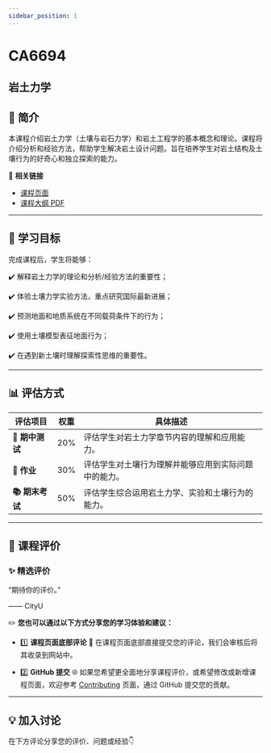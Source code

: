 ```yaml
---
sidebar_position: 1
---
```


# CA6694
## 岩土力学

## **📘 简介**
本课程介绍岩土力学（土壤与岩石力学）和岩土工程学的基本概念和理论。课程将介绍分析和经验方法，帮助学生解决岩土设计问题。旨在培养学生对岩土结构及土壤行为的好奇心和独立探索的能力。

🔗 **相关链接**
- [课程页面](https://www.cityu.edu.hk/catalogue/pg/202425/course/CA6694.htm)
- [课程大纲 PDF](https://www.cityu.edu.hk/catalogue/pg/202425/course/CA6694.pdf)

---

## **🎯 学习目标**

完成课程后，学生将能够：

✔️ 解释岩土力学的理论和分析/经验方法的重要性；

✔️ 体验土壤力学实验方法，重点研究国际最新进展；

✔️ 预测地面和地质系统在不同载荷条件下的行为；

✔️ 使用土壤模型表征地面行为；

✔️ 在遇到新土壤时理解探索性思维的重要性。

---

## **📊 评估方式**

| **评估项目**          | **权重** | **具体描述**                                                                                       |
|----------------------|---------|---------------------------------------------------------------------------------------------------|
| **📝 期中测试**       | 20%     | 评估学生对岩土力学章节内容的理解和应用能力。                                                       |
| **📝 作业**           | 30%     | 评估学生对土壤行为理解并能够应用到实际问题中的能力。                                               |
| **📚 期末考试**       | 50%     | 评估学生综合运用岩土力学、实验和土壤行为的能力。                                                   |

---

## **💬 课程评价**

### ✨ **精选评价**
<div className={commentStyles.commentBox}>
    <p className={commentStyles.commentText}>
        “期待你的评价。”
    </p>
    <p className={commentStyles.commentAuthor}>—— CityU</p>
</div>

✏️ **您也可以通过以下方式分享您的学习体验和建议：**

- 1️⃣ **课程页面底部评论**
💬 在课程页面底部直接提交您的评论，我们会审核后将其收录到网站中。

- 2️⃣ **GitHub 提交**
🌐 如果您希望更全面地分享课程评价，或希望修改或新增课程页面，欢迎参考 [Contributing](/contributing) 页面，通过 GitHub 提交您的贡献。

---

## **💡 加入讨论**

在下方评论分享您的评价、问题或经验👇
<Utterances />